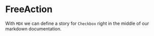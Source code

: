 

<Meta title="MDX/Material-Table" component={CustomAction} />

# FreeAction

With `MDX` we can define a story for `Checkbox` right in the middle of our
markdown documentation.

<Preview>
  <Story name="Custom Action">
    <CustomAction />
  </Story>
</Preview>